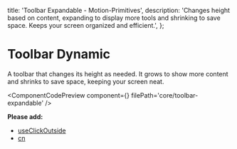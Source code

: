   title: 'Toolbar Expandable - Motion-Primitives',
  description:
    'Changes height based on content, expanding to display more tools and shrinking to save space. Keeps your screen organized and efficient.',
};


# Toolbar Dynamic

A toolbar that changes its height as needed. It grows to show more content and shrinks to save space, keeping your screen neat.

<ComponentCodePreview
  component={<ToolbarExpandable />}
  filePath='core/toolbar-expandable'
/>

**Please add:**

- [useClickOutside](https://github.com/ibelick/motion-primitives/blob/main/hooks/useClickOutside.tsx)
- [cn](https://github.com/ibelick/motion-primitives/blob/main/lib/utils.ts)
